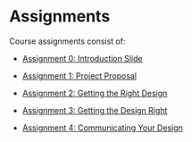 
# Assignments

Course assignments consist of:

- [Assignment 0: Introduction Slide](/assignments/assignment0)

- [Assignment 1: Project Proposal](/assignments/assignment1)

- [Assignment 2: Getting the Right Design](/assignments/assignment2)

- [Assignment 3: Getting the Design Right](/assignments/assignment3)

- [Assignment 4: Communicating Your Design](/assignments/assignment4)

<ClarityAndPresentation />

<ContributionStatement />
